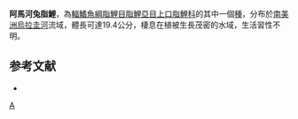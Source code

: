 {{Speciesbox 
| genus = Leporinus
| species = amae
| authority = [[Godoy|Godoy]], 1980
| status = NE
| status_system = IUCN3.1
}}
'''阿馬河兔脂鯉'''，為[[輻鰭魚綱|輻鰭魚綱]][[脂鯉目|脂鯉目]][[脂鯉亞目|脂鯉亞目]][[上口脂鯉科|上口脂鯉科]]的其中一個[[種|種]]，分布於[[南美洲|南美洲]][[烏拉圭河|烏拉圭河]]流域，體長可達19.4公分，棲息在植被生長茂密的水域，生活習性不明。

==参考文献==
{{refbegin}}
*{{FishBase_species|genus=Leporinus|species=amae|year=2013|month=9}}
{{refend}}
{{Taxonbar}}

[[Category:兔脂鯉屬|A]]